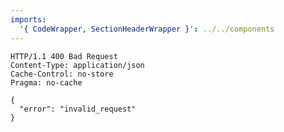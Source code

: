 ```yaml
---
imports:
  '{ CodeWrapper, SectionHeaderWrapper }': ../../components
---
```


<CodeWrapper>

```http
HTTP/1.1 400 Bad Request
Content-Type: application/json
Cache-Control: no-store
Pragma: no-cache

{
  "error": "invalid_request"
}
```

</CodeWrapper>